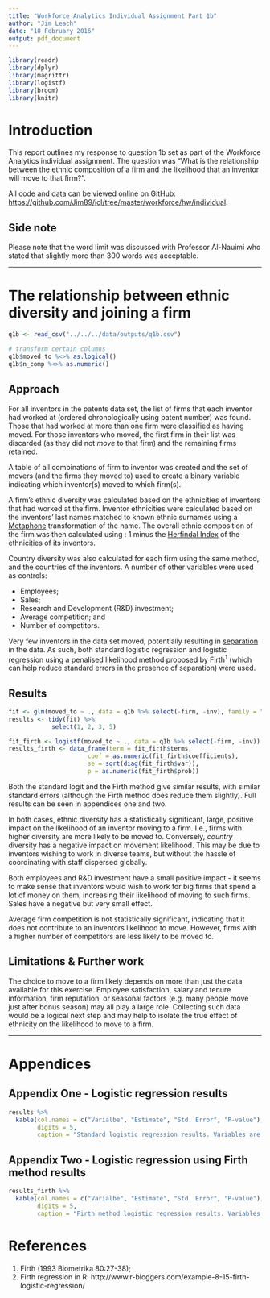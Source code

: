 ```yaml
---
title: "Workforce Analytics Individual Assignment Part 1b"
author: "Jim Leach"
date: "18 February 2016"
output: pdf_document
---
```


```r
library(readr)
library(dplyr)
library(magrittr)
library(logistf)
library(broom)
library(knitr)
```

# Introduction

This report outlines my response to question 1b set as part of the Workforce Analytics individual assignment. The question was "What is the relationship between the ethnic composition of a firm and the likelihood that an inventor will move to that firm?".

All code and data can be viewed online on GitHub: [https://github.com/Jim89/icl/tree/master/workforce/hw/individual](https://github.com/Jim89/icl/tree/master/workforce/hw/individual).

## Side note

Please note that the word limit was discussed with Professor Al-Nauimi who stated that slightly more than 300 words was acceptable.

***

# The relationship between ethnic diversity and joining a firm

```r
q1b <- read_csv("../../../data/outputs/q1b.csv")

# transform certain columns
q1b$moved_to %<>% as.logical()
q1b$n_comp %<>% as.numeric()
```

## Approach

For all inventors in the patents data set, the list of firms that each inventor had worked at (ordered chronologically using patent number) was found. Those that had worked at more than one firm were classified as having moved. For those inventors who moved, the first firm in their list was discarded (as they did not _move_ to that firm) and the remaining firms retained. 

A table of all combinations of firm to inventor was created and the set of movers (and the firms they moved to) used to create a binary variable indicating which inventor(s) moved to which firm(s). 

A firm's ethnic diversity was calculated based on the ethnicities of inventors that had worked at the firm. Inventor ethnicities were calculated based on the inventors' last names matched to known ethnic surnames using a [Metaphone](https://en.wikipedia.org/wiki/Metaphone) transformation of the name. The overall ethnic composition of the firm was then calculated using \eqref{eq:herf}: 1 minus the [Herfindal Index](https://en.wikipedia.org/wiki/Herfindahl_index) of the ethnicities of its inventors.

\begin{equation} \label{eq:herf}
\begin{split}
\text{Diversity} = 1 - \sum_{i=1}^nr_i^2 \\
r_i = \text{ratio of item i}
\end{split}
\end{equation}

Country diversity was also calculated for each firm using the same method, and the countries of the inventors. A number of other variables were used as controls:

* Employees;
* Sales;
* Research and Development (R&D) investment;
* Average competition; and
* Number of competitors.

Very few inventors in the data set moved, potentially resulting in [separation](http://www.r-bloggers.com/example-8-15-firth-logistic-regression/) in the data. As such, both standard logistic regression and logistic regression using a penalised likelihood method proposed by Firth^1^ (which can help reduce standard errors in the presence of separation) were used. 

## Results

```r
fit <- glm(moved_to ~ ., data = q1b %>% select(-firm, -inv), family = "binomial")
results <- tidy(fit) %>% 
            select(1, 2, 3, 5)
```

```r
fit_firth <- logistf(moved_to ~ ., data = q1b %>% select(-firm, -inv))
results_firth <- data_frame(term = fit_firth$terms,
                      coef = as.numeric(fit_firth$coefficients),
                      se = sqrt(diag(fit_firth$var)),
                      p = as.numeric(fit_firth$prob))
```

Both the standard logit and the Firth method give similar results, with similar standard errors (although the Firth method does reduce them slightly). Full results can be seen in appendices one and two. 

In both cases, ethnic diversity has a statistically significant, large, positive impact on the likelihood of an inventor moving to a firm. I.e., firms with higher diversity are more likely to be moved to. Conversely, _country_ diversity has a negative impact on movement likelihood. This may be due to inventors wishing to work in diverse teams, but without the hassle of coordinating with staff dispersed globally. 

Both employees and R&D investment have a small positive impact - it seems to make sense that inventors would wish to work for big firms that spend a lot of money on them, increasing their likelihood of moving to such firms. Sales have a negative but very small effect.

Average firm competition is not statistically significant, indicating that it does not contribute to an inventors likelihood to move.  However, firms with a higher number of competitors are less likely to be moved to.

## Limitations & Further work

The choice to move to a firm likely depends on more than just the data available for this exercise. Employee satisfaction, salary and tenure information, firm reputation, or seasonal factors (e.g. many people move just after bonus season) may all play a large role. Collecting such data would be a logical next step and may help to isolate the true effect of ethnicity on the likelihood to move to a firm.

***

# Appendices

## Appendix One - Logistic regression results

```r
results %>% 
  kable(col.names = c("Varialbe", "Estimate", "Std. Error", "P-value"),
        digits = 5,
        caption = "Standard logistic regression results. Variables are ethnic diversity, country diversity, number of employees, firm sales, firm R&D investment, average competition and number of close competitors. All values are rounded to 5dp.")
```

\pagebreak

## Appendix Two - Logistic regression using Firth method results

```r
results_firth %>% 
  kable(col.names = c("Varialbe", "Estimate", "Std. Error", "P-value"),
        digits = 5,
        caption = "Firth method logistic regression results. Variables are ethnic diversity, country diversity, number of employees, firm sales, firm R&D investment, average competition and number of close competitors. All values are rounded to 5dp.")
```

# References

1. Firth (1993 Biometrika 80:27-38);
2. Firth regression in R: http://www.r-bloggers.com/example-8-15-firth-logistic-regression/